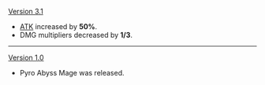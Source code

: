 {{Change History/Header}}
[[Version 3.1]]
* [[ATK]] increased by '''50%'''.
* DMG multipliers decreased by '''1/3'''.
----
[[Version 1.0]]
* Pyro Abyss Mage was released.